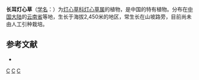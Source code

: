 {{Speciesbox 
| genus = Juncus
| species = auritus
| authority = [[吴国芳|K. F. Wu]]
}}
'''长耳灯心草'''（[[学名|学名]]：{{lang|la|''Juncus auritus''}}）为[[灯心草科|灯心草科]][[灯心草属|灯心草属]]的植物，是中国的特有植物。分布在[[中国大陆|中国大陆]]的[[云南省|云南省]]等地，生长于海拔2,450米的地区，常生长在山坡路旁，目前尚未由人工引种栽培。

== 参考文献 ==
<div class="references-small">
* {{cite web| url =http://www.bioinfo.cn/db05/KmzwSpecies.php?action=view&id=11513| title =长耳灯心草| work =《中国高等植物数据库全库》| publisher =中国科学院微生物研究所| author =昆明植物研究所| accessdate =2009-02-24| deadurl =yes| archiveurl =https://web.archive.org/web/20160305025622/http://www.bioinfo.cn/db05/KmzwSpecies.php?action=view&id=11513| archivedate =2016-03-05}}
</div>
{{Taxonbar|from=Q15227619}}

[[Category:灯心草属|C]]
[[Category:中國特有植物|C]]
[[Category:云南植物|C]]